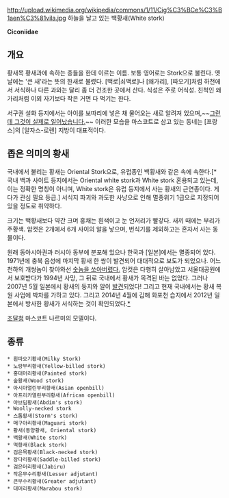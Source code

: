 http://upload.wikimedia.org/wikipedia/commons/1/11/Cig%C3%BCe%C3%B1aen%C3%81vila.jpg
하늘을 날고 있는 백황새(White stork)

'''Ciconiidae'''

== 개요 ==
황새목 황새과에 속하는 종들을 한데 이르는 이름. 보통 영어로는 Stork으로 불린다. 옛날에는 '큰 새'라는 뜻의 한새로 불렸다. [백로|쇠백로]나 [왜가리], [따오기]처럼 하천에서 서식하나 다른 과와는 달리 좀 더 건조한 곳에서 산다. 식성은 주로 어식성. 친척인 왜가리처럼 이외 자기보다 작은 거면 다 먹기는 한다. 

서구권 설화 등지에서는 아이를 보따리에 넣은 채 물어오는 새로 알려져 있으며,~~[https://twitter.com/osori312/status/582455000233738240 그런데 그것이 실제로 일어났습니다.]~~ 이러한 모습을 마스코트로 삼고 있는 동네는 [프랑스]의 [알자스-로렌] 지방이 대표적이다.

== 좁은 의미의 황새 ==
국내에서 불리는 황새는 Oriental Stork으로, 유럽종인 백황새와 같은 속에 속한다.[* 국내 백과 사이트 등지에서는 Oriental white stork과 White stork 혼용되고 있는데, 이는 정확한 명칭이 아니며, White stork은 유럽 등지에서 사는 황새의 근연종이다. 게다가 관심 필요 등급.] 서식지 파괴와 과도한 사냥으로 인해 멸종위기 1급으로 지정되어있을 정도로 취약하다. 

크기는 백황새보다 약간 크며 홍채는 흰색이고 눈 언저리가 빨갛다. 새끼 때에는 부리가 주황색. 암컷은 2개에서 6개 사이의 알을 낳으며, 번식기를 제외하고는 혼자서 사는 동물이다.

원래 동아시아권과 러시아 동부에 분포해 있으나 한국과 [일본]에서는 멸종되어 있다. 1971년에 충북 음성에 마지막 황새 한 쌍이 발견되어 대대적으로 보도가 되었으나. 어느 천하의 개쌍놈이 찾아와선 [http://newslibrary.naver.com/viewer/index.nhn?articleId=1971040600329207006&editNo=2&printCount=1&publishDate=1971-04-06&officeId=00032&pageNo=7&printNo=7848&publishType=00020 숫놈을 쏘아버렸다.] 암컷은 다행히 살아남았고 서울대공원에서 보호받다가 1994년 사망, 그 뒤로 국내에서 황새가 목격된 바는 없었다. 그러나 2007년 5월 일본에서 황새의 둥지와 알이 [http://news.bbc.co.uk/2/hi/asia-pacific/6674439.stm 발견]되었다! 그리고 현재 국내에서는 황새 복원 사업에 박차를 가하고 있다. 그리고 2014년 4월에 김해 화포천 습지에서 2012년 일본에서 방사한 황새가 서식하는 것이 확인되었다.[http://news.khan.co.kr/kh_news/khan_art_view.html?www&artid=201403220730211&code=940100 *]

[[조달청]] 마스코트 나르미의 모델이다.
== 종류 ==
 * 흰따오기황새(Milky Stork)
 * 노랑부리황새(Yellow-billed stork)
 * 홍대머리황새(Painted stork)
 * 숲황새(Wood stork)
 * 아시아열린부리황새(Asian openbill)
 * 아프리카열린부리황새(African openbill)
 * 아브딤황새(Abdim's stork)
 * Woolly-necked stork
 * 스톰황새(Storm's stork)
 * 매구아리황새(Maguari stork)
 * 황새(동양황새, Oriental stork)
 * 백황새(White stork)
 * 먹황새(Black stork)
 * 검은목황새(Black-necked stork)
 * 장다리황새(Saddle-billed stork)
 * 검은머리황새(Jabiru)
 * 작은무수리황새(Lesser adjutant)
 * 큰무수리황새(Greater adjutant)
 * 대머리황새(Marabou stork)
